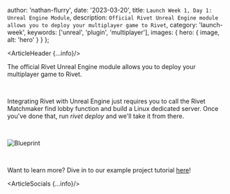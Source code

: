
  author: 'nathan-flurry',
  date: '2023-03-20',
  title: `Launch Week 1, Day 1: Unreal Engine Module`,
  description: `Official Rivet Unreal Engine module allows you to deploy your multiplayer game to Rivet`,
  category: 'launch-week',
  keywords: ['unreal', 'plugin', 'multiplayer'], 
  images: {
    hero: {
      image,
      alt: 'hero'
    }
  }
};

<ArticleHeader {...info}/>

The official Rivet Unreal Engine module allows you to deploy your multiplayer game to Rivet.

‍

Integrating Rivet with Unreal Engine just requires you to call the Rivet Matchmaker find lobby function and build a Linux dedicated server. Once you've done that, run _rivet deploy_ and we'll take it from there.

‍

<Image src={imgBlueprint} alt='Blueprint' />

‍

Want to learn more? Dive in to our example project tutorial [here](/learn/unreal/tutorial/crash-course)!

<ArticleSocials {...info}/>